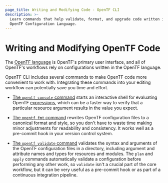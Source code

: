 ```yaml
---
page_title: Writing and Modifying Code - OpenTF CLI
description: >-
  Learn commands that help validate, format, and upgrade code written in the
  OpenTF Configuration Language.
---
```


# Writing and Modifying OpenTF Code

The [OpenTF language](/opentf/language) is OpenTF's primary
user interface, and all of OpenTF's workflows rely on configurations written
in the OpenTF language.

OpenTF CLI includes several commands to make OpenTF code more convenient
to work with. Integrating these commands into your editing workflow can
potentially save you time and effort.

- [The `opentf console` command](/opentf/cli/commands/console) starts an
  interactive shell for evaluating OpenTF
  [expressions](/opentf/language/expressions), which can be a faster way
  to verify that a particular resource argument results in the value you expect.

- [The `opentf fmt` command](/opentf/cli/commands/fmt) rewrites OpenTF
  configuration files to a canonical format and style, so you don't have to
  waste time making minor adjustments for readability and consistency. It works
  well as a pre-commit hook in your version control system.

- [The `opentf validate` command](/opentf/cli/commands/validate) validates the
  syntax and arguments of the OpenTF configuration files in a directory,
  including argument and attribute names and types for resources and modules.
  The `plan` and `apply` commands automatically validate a configuration before
  performing any other work, so `validate` isn't a crucial part of the core
  workflow, but it can be very useful as a pre-commit hook or as part of a
  continuous integration pipeline.
